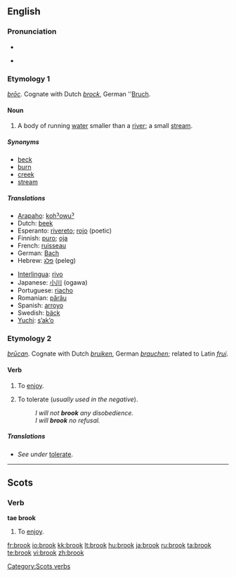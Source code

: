 {{wikipedia|dab=brook}}
==English==

===Pronunciation===
* {{IPA|/brʊk/}}
* {{audio|en-us-brook.ogg|Audio (US)}}
*: {{rhymes|ʊk}}

===Etymology 1===
{{OE.}} ''[[broc|brōc]]''. Cognate with Dutch ''[[brock#Dutch|brock]]'', German ''[[Bruch]].

====Noun====
{{en-noun}}

# A body of running [[water]] smaller than a [[river]]; a small [[stream]].

=====Synonyms=====
* [[beck]]
* [[burn]]
* [[creek]]
* [[stream]]

=====Translations=====
{{trans-top|a small stream}}
* [[Arapaho]]: [[kohˀowuˀ]]
* Dutch: [[beek]] {{f}}
* Esperanto: [[rivereto]]; [[rojo]] (poetic)
* Finnish: [[puro#Finnish|puro]]; [[oja#Finnish|oja]]
* French: [[ruisseau]] {{m}}
* German: [[Bach]] {{m}}
* Hebrew: [[פלג]] (peleg) {{m}}
{{trans-mid}}
* [[Interlingua]]: [[rivo]]
* Japanese: [[小川]] (ogawa)
* Portuguese: [[riacho]] {{m}}
* Romanian: [[părâu]] {{n}}
* Spanish: [[arroyo]] {{m}}
* Swedish: [[bäck]] {{c}}
* [[Yuchi]]: [[sʼakʼo]]
{{trans-bottom}}

===Etymology 2===
{{OE.}} ''[[brucan|brūcan]]''. Cognate with Dutch ''[[bruiken]]'', German ''[[brauchen]]''; related to Latin ''[[frui]]''.

====Verb====
{{en-verb}}

# {{context|transitive|obsolete|except in Scots}} To [[enjoy]].
# {{transitive}} To tolerate (''usually used in the negative'').
#: ''I will not '''brook''' any disobedience.''
#: ''I will '''brook''' no refusal.''

=====Translations=====
* ''See under'' [[tolerate#Translations|tolerate]].

----

==Scots==

===Verb===
'''tae brook'''

# To [[enjoy]].

[[Category:Scots verbs]]

[[fr:brook]]
[[io:brook]]
[[kk:brook]]
[[lt:brook]]
[[hu:brook]]
[[ja:brook]]
[[ru:brook]]
[[ta:brook]]
[[te:brook]]
[[vi:brook]]
[[zh:brook]]